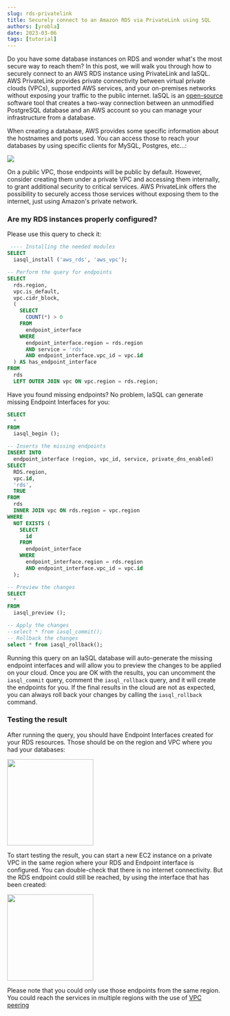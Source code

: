 ```yaml
---
slug: rds-privatelink
title: Securely connect to an Amazon RDS via PrivateLink using SQL
authors: [yrobla]
date: 2023-03-06
tags: [tutorial]
---
```


Do you have some database instances on RDS and wonder what's the most secure way to reach them? In this post, we will walk you through how to securely connect to an AWS RDS instance using PrivateLink and IaSQL. AWS PrivateLink provides private connectivity between virtual private clouds (VPCs), supported AWS services, and your on-premises networks without exposing your traffic to the public internet. IaSQL is an [open-source](https://github.com/iasql/iasql) software tool that creates a two-way connection between an unmodified PostgreSQL database and an AWS account so you can manage your infrastructure from a database.

<!-- truncate -->

When creating a database, AWS provides some specific information about the hostnames and ports used. You can access those to reach your databases by using specific clients for MySQL, Postgres, etc...:

<img src="/secure-rds/how_to_connect_rds.png" />

On a public VPC, those endpoints will be public by default. However, consider creating them under a private VPC and accessing them internally, to grant additional security to critical services. AWS PrivateLink offers the possibility to securely access those services without exposing them to the internet, just using Amazon's private network.

### Are my RDS instances properly configured?

Please use this query to check it:

```sql title="Run SQL to check your endpoints"
 ---- Installing the needed modules
SELECT
  iasql_install ('aws_rds', 'aws_vpc');

-- Perform the query for endpoints
SELECT
  rds.region,
  vpc.is_default,
  vpc.cidr_block,
  (
    SELECT
      COUNT(*) > 0
    FROM
      endpoint_interface
    WHERE
      endpoint_interface.region = rds.region
      AND service = 'rds'
      AND endpoint_interface.vpc_id = vpc.id
  ) AS has_endpoint_interface
FROM
  rds
  LEFT OUTER JOIN vpc ON vpc.region = rds.region;
```

Have you found missing endpoints? No problem, IaSQL can generate missing Endpoint Interfaces for you:

```sql title="Add missing endpoint interfaces"
SELECT
  *
FROM
  iasql_begin ();

-- Inserts the missing endpoints
INSERT INTO
  endpoint_interface (region, vpc_id, service, private_dns_enabled)
SELECT
  RDS.region,
  vpc.id,
  'rds',
  TRUE
FROM
  rds
  INNER JOIN vpc ON rds.region = vpc.region
WHERE
  NOT EXISTS (
    SELECT
      id
    FROM
      endpoint_interface
    WHERE
      endpoint_interface.region = rds.region
      AND endpoint_interface.vpc_id = vpc.id
  );

-- Preview the changes
SELECT
  *
FROM
  iasql_preview ();

-- Apply the changes
--select * from iasql_commit();
-- Rollback the changes
select * from iasql_rollback();
```

Running this query on an IaSQL database will auto-generate the missing endpoint interfaces and will allow you to preview the changes to be applied on your cloud. Once you are OK with the results, you can uncomment the `iasql_commit` query, comment the `iasql_rollback` query, and it will create the endpoints for you. If the final results in the cloud are not as expected, you can always roll back your changes by calling the `iasql_rollback` command.

### Testing the result

After running the query, you should have Endpoint Interfaces created for your RDS resources. Those should be on the region and VPC where you had your databases:

<div class="col col--12">
  <img src="/secure-rds/rds_endpoint_interfaces_created.png" height="200" />
</div>

To start testing the result, you can start a new EC2 instance on a private VPC in the same region where your RDS and Endpoint interface is configured. You can double-check that there is no internet connectivity. But the RDS endpoint could still be reached, by using the interface that has been created:

<div class="col col--12">
  <img src="/secure-rds/access_rds_endpoint.png" height="200" />
</div>

Please note that you could only use those endpoints from the same region. You could reach the services in multiple regions with the use of [VPC peering](https://docs.aws.amazon.com/vpc/latest/peering/what-is-vpc-peering.html)
